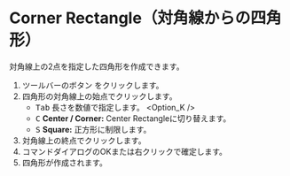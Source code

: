 
# Corner Rectangle（対角線からの四角形）

<Reference shortcut='' command='Corner Rectangle' button='ツールバー' />

対角線上の2点を指定した四角形を作成できます。

1. ツールバーのボタン <ButtonIcon type="button-corner-rectangle" /> をクリックします。
2. 四角形の対角線上の始点でクリックします。
   - <kbd>Tab</kbd> 長さを数値で指定します。
   <Option_K />
   - <kbd>C</kbd> **Center / Corner:** Center Rectangleに切り替えます。
   - <kbd>S</kbd> **Square:** 正方形に制限します。
3. 対角線上の終点でクリックします。
4. コマンドダイアログのOKまたは右クリックで確定します。
5. 四角形が作成されます。
